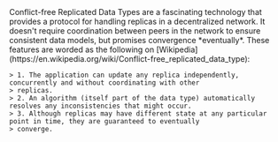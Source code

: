 
<Content>
    Conflict-free Replicated Data Types are a fascinating technology that provides a protocol for handling replicas in a
    decentralized network. It doesn't require coordination between peers in the network to ensure consistent data
    models, but promises convergence *eventually*. These features are worded as the following on
    [Wikipedia](https://en.wikipedia.org/wiki/Conflict-free_replicated_data_type):

    > 1. The application can update any replica independently, concurrently and without coordinating with other
    > replicas.
    > 2. An algorithm (itself part of the data type) automatically resolves any inconsistencies that might occur.
    > 3. Although replicas may have different state at any particular point in time, they are guaranteed to eventually
    > converge.
</Content>
